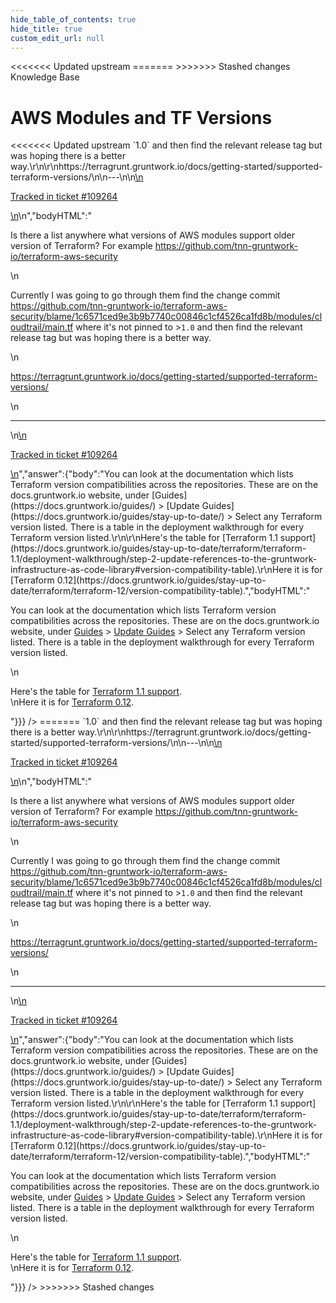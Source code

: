 ```yaml
---
hide_table_of_contents: true
hide_title: true
custom_edit_url: null
---
```



<head>
<<<<<<< Updated upstream
  <link rel="canonical" href="https://github.com/tnn-gruntwork-io/knowledge-base/discussions/561" />
=======
  <link rel="canonical" href="https://github.com/tnn-gruntwork-io/knowledge-base/discussions/561" />
>>>>>>> Stashed changes
</head>

<CenterLayout>
<span className="searchCategory">Knowledge Base</span>
<h1>AWS Modules and TF Versions</h1>
<<<<<<< Updated upstream
<GitHub discussion={{"id":"D_kwDOF8slf84AQzaE","number":561,"author":{"login":"dlewis152"},"title":"AWS Modules and TF Versions","body":"\nIs there a list anywhere what versions of AWS modules support older version of Terraform? For example https://github.com/tnn-gruntwork-io/terraform-aws-security \r\n\r\nCurrently I was going to go through them find the change commit https://github.com/tnn-gruntwork-io/terraform-aws-security/blame/1c6571ced9e3b9b7740c00846c1cf4526ca1fd8b/modules/cloudtrail/main.tf where it's not pinned to >`1.0` and then find the relevant release tag but was hoping there is a better way.\r\n\r\nhttps://terragrunt.gruntwork.io/docs/getting-started/supported-terraform-versions/\n\n---\n\n<ins datetime=\"2022-09-19T19:36:02Z\">\n  <p><a href=\"https://support.gruntwork.io/hc/requests/109264\">Tracked in ticket #109264</a></p>\n</ins>\n","bodyHTML":"<p dir=\"auto\">Is there a list anywhere what versions of AWS modules support older version of Terraform? For example <a href=\"https://github.com/tnn-gruntwork-io/terraform-aws-security\">https://github.com/tnn-gruntwork-io/terraform-aws-security</a></p>\n<p dir=\"auto\">Currently I was going to go through them find the change commit <a href=\"https://github.com/tnn-gruntwork-io/terraform-aws-security/blame/1c6571ced9e3b9b7740c00846c1cf4526ca1fd8b/modules/cloudtrail/main.tf\">https://github.com/tnn-gruntwork-io/terraform-aws-security/blame/1c6571ced9e3b9b7740c00846c1cf4526ca1fd8b/modules/cloudtrail/main.tf</a> where it's not pinned to &gt;<code class=\"notranslate\">1.0</code> and then find the relevant release tag but was hoping there is a better way.</p>\n<p dir=\"auto\"><a href=\"https://terragrunt.gruntwork.io/docs/getting-started/supported-terraform-versions/\" rel=\"nofollow\">https://terragrunt.gruntwork.io/docs/getting-started/supported-terraform-versions/</a></p>\n<hr>\n<ins datetime=\"2022-09-19T19:36:02Z\">\n  <p dir=\"auto\"><a href=\"https://support.gruntwork.io/hc/requests/109264\" rel=\"nofollow\">Tracked in ticket #109264</a></p>\n</ins>","answer":{"body":"You can look at the documentation which lists Terraform version compatibilities across the repositories. These are on the docs.gruntwork.io website, under [Guides](https://docs.gruntwork.io/guides/) > [Update Guides](https://docs.gruntwork.io/guides/stay-up-to-date/) > Select any Terraform version listed. There is a table in the deployment walkthrough for every Terraform version listed.\r\n\r\nHere's the table for [Terraform 1.1 support](https://docs.gruntwork.io/guides/stay-up-to-date/terraform/terraform-1.1/deployment-walkthrough/step-2-update-references-to-the-gruntwork-infrastructure-as-code-library#version-compatibility-table).\r\nHere it is for [Terraform 0.12](https://docs.gruntwork.io/guides/stay-up-to-date/terraform/terraform-12/version-compatibility-table).","bodyHTML":"<p dir=\"auto\">You can look at the documentation which lists Terraform version compatibilities across the repositories. These are on the docs.gruntwork.io website, under <a href=\"https://docs.gruntwork.io/guides/\" rel=\"nofollow\">Guides</a> &gt; <a href=\"https://docs.gruntwork.io/guides/stay-up-to-date/\" rel=\"nofollow\">Update Guides</a> &gt; Select any Terraform version listed. There is a table in the deployment walkthrough for every Terraform version listed.</p>\n<p dir=\"auto\">Here's the table for <a href=\"https://docs.gruntwork.io/guides/stay-up-to-date/terraform/terraform-1.1/deployment-walkthrough/step-2-update-references-to-the-gruntwork-infrastructure-as-code-library#version-compatibility-table\" rel=\"nofollow\">Terraform 1.1 support</a>.<br>\nHere it is for <a href=\"https://docs.gruntwork.io/guides/stay-up-to-date/terraform/terraform-12/version-compatibility-table\" rel=\"nofollow\">Terraform 0.12</a>.</p>"}}} />
=======
<GitHub discussion={{"id":"D_kwDOF8slf84AQzaE","number":561,"author":{"login":"dlewis152"},"title":"AWS Modules and TF Versions","body":"\nIs there a list anywhere what versions of AWS modules support older version of Terraform? For example https://github.com/tnn-gruntwork-io/terraform-aws-security \r\n\r\nCurrently I was going to go through them find the change commit https://github.com/tnn-gruntwork-io/terraform-aws-security/blame/1c6571ced9e3b9b7740c00846c1cf4526ca1fd8b/modules/cloudtrail/main.tf where it's not pinned to >`1.0` and then find the relevant release tag but was hoping there is a better way.\r\n\r\nhttps://terragrunt.gruntwork.io/docs/getting-started/supported-terraform-versions/\n\n---\n\n<ins datetime=\"2022-09-19T19:36:02Z\">\n  <p><a href=\"https://support.gruntwork.io/hc/requests/109264\">Tracked in ticket #109264</a></p>\n</ins>\n","bodyHTML":"<p dir=\"auto\">Is there a list anywhere what versions of AWS modules support older version of Terraform? For example <a href=\"https://github.com/tnn-gruntwork-io/terraform-aws-security\">https://github.com/tnn-gruntwork-io/terraform-aws-security</a></p>\n<p dir=\"auto\">Currently I was going to go through them find the change commit <a href=\"https://github.com/tnn-gruntwork-io/terraform-aws-security/blame/1c6571ced9e3b9b7740c00846c1cf4526ca1fd8b/modules/cloudtrail/main.tf\">https://github.com/tnn-gruntwork-io/terraform-aws-security/blame/1c6571ced9e3b9b7740c00846c1cf4526ca1fd8b/modules/cloudtrail/main.tf</a> where it's not pinned to &gt;<code class=\"notranslate\">1.0</code> and then find the relevant release tag but was hoping there is a better way.</p>\n<p dir=\"auto\"><a href=\"https://terragrunt.gruntwork.io/docs/getting-started/supported-terraform-versions/\" rel=\"nofollow\">https://terragrunt.gruntwork.io/docs/getting-started/supported-terraform-versions/</a></p>\n<hr>\n<ins datetime=\"2022-09-19T19:36:02Z\">\n  <p dir=\"auto\"><a href=\"https://support.gruntwork.io/hc/requests/109264\" rel=\"nofollow\">Tracked in ticket #109264</a></p>\n</ins>","answer":{"body":"You can look at the documentation which lists Terraform version compatibilities across the repositories. These are on the docs.gruntwork.io website, under [Guides](https://docs.gruntwork.io/guides/) > [Update Guides](https://docs.gruntwork.io/guides/stay-up-to-date/) > Select any Terraform version listed. There is a table in the deployment walkthrough for every Terraform version listed.\r\n\r\nHere's the table for [Terraform 1.1 support](https://docs.gruntwork.io/guides/stay-up-to-date/terraform/terraform-1.1/deployment-walkthrough/step-2-update-references-to-the-gruntwork-infrastructure-as-code-library#version-compatibility-table).\r\nHere it is for [Terraform 0.12](https://docs.gruntwork.io/guides/stay-up-to-date/terraform/terraform-12/version-compatibility-table).","bodyHTML":"<p dir=\"auto\">You can look at the documentation which lists Terraform version compatibilities across the repositories. These are on the docs.gruntwork.io website, under <a href=\"https://docs.gruntwork.io/guides/\" rel=\"nofollow\">Guides</a> &gt; <a href=\"https://docs.gruntwork.io/guides/stay-up-to-date/\" rel=\"nofollow\">Update Guides</a> &gt; Select any Terraform version listed. There is a table in the deployment walkthrough for every Terraform version listed.</p>\n<p dir=\"auto\">Here's the table for <a href=\"https://docs.gruntwork.io/guides/stay-up-to-date/terraform/terraform-1.1/deployment-walkthrough/step-2-update-references-to-the-gruntwork-infrastructure-as-code-library#version-compatibility-table\" rel=\"nofollow\">Terraform 1.1 support</a>.<br>\nHere it is for <a href=\"https://docs.gruntwork.io/guides/stay-up-to-date/terraform/terraform-12/version-compatibility-table\" rel=\"nofollow\">Terraform 0.12</a>.</p>"}}} />
>>>>>>> Stashed changes

</CenterLayout>
  

<!-- ##DOCS-SOURCER-START
{
  "sourcePlugin": "github-discussions",
  "hash": "44363ca0e35b6e83a4ac39be34a2d986"
}
##DOCS-SOURCER-END -->
